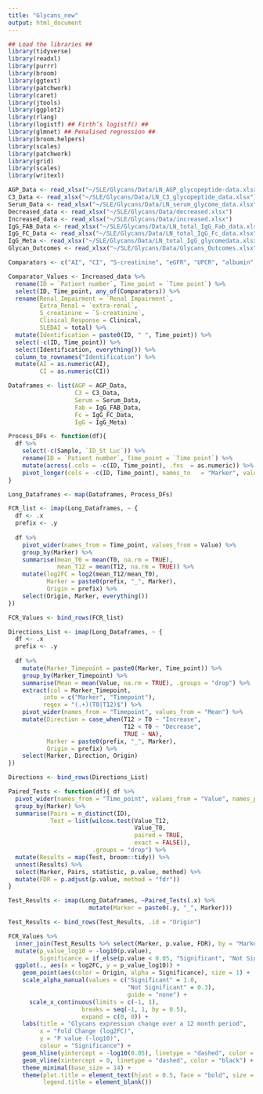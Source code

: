```yaml
---
title: "Glycans_new"
output: html_document
---
```


```r

## Load the libraries ##
library(tidyverse)
library(readxl)
library(purrr)
library(broom)
library(ggtext)
library(patchwork)
library(caret)
library(jtools)
library(ggplot2)
library(rlang)
library(logistf) ## Firth’s logistf() ##
library(glmnet) ## Penalised regression ##
library(broom.helpers)
library(scales)
library(patchwork)
library(grid)
library(scales)
library(writexl)

```

```r

AGP_Data <- read_xlsx("~/SLE/Glycans/Data/LN_AGP_glycopeptide-data.xlsx")
C3_Data <- read_xlsx("~/SLE/Glycans/Data/LN_C3_glycopeptide_data.xlsx")
Serum_Data <- read_xlsx("~/SLE/Glycans/Data/LN_serum_glycome_data.xlsx")
Decreased_data <- read_xlsx("~/SLE/Glycans/Data/decreased.xlsx")
Increased_data <- read_xlsx("~/SLE/Glycans/Data/increased.xlsx")
IgG_FAB_Data <- read_xlsx("~/SLE/Glycans/Data/LN_total_IgG_Fab_data.xlsx")
IgG_FC_Data <- read_xlsx("~/SLE/Glycans/Data/LN_total_IgG_Fc_data.xlsx")
IgG_Meta <- read_xlsx("~/SLE/Glycans/Data/LN_total_IgG_glycomedata.xlsx")
Glycan_Outcomes <- read_xlsx("~/SLE/Glycans/Data/Glycans_Outcomes.xlsx")

```


```r

Comparators <- c("AI", "CI", "S-creatinine", "eGFR", "UPCR", "albumin", "total", "extra-renal", "Renal Impairment", "Clinical")

Comparator_Values <- Increased_data %>%
  rename(ID = `Patient number`, Time_point = `Time point`) %>%
  select(ID, Time_point, any_of(Comparators)) %>%
  rename(Renal_Impairment = `Renal Impairment`,
         Extra_Renal = `extra-renal`,
         S_creatinine = `S-creatinine`, 
         Clinical_Response = Clinical, 
         SLEDAI = total) %>%
  mutate(Identification = paste0(ID, " ", Time_point)) %>%
  select(-c(ID, Time_point)) %>%
  select(Identification, everything()) %>%
  column_to_rownames("Identification") %>%
  mutate(AI = as.numeric(AI),
         CI = as.numeric(CI))

```

```r
Dataframes <- list(AGP = AGP_Data, 
                   C3 = C3_Data, 
                   Serum = Serum_Data,
                   Fab = IgG_FAB_Data, 
                   Fc = IgG_FC_Data, 
                   IgG = IgG_Meta)

Process_DFs <- function(df){
  df %>% 
    select(-c(Sample, `ID_St Luc`)) %>% 
    rename(ID = `Patient number`, Time_point = `Time point`) %>% 
    mutate(across(.cols = -c(ID, Time_point), .fns  = as.numeric)) %>% 
    pivot_longer(cols = -c(ID, Time_point), names_to   = "Marker", values_to  = "Value")
}

Long_Dataframes <- map(Dataframes, Process_DFs)
```


```r

FCR_list <- imap(Long_Dataframes, ~ {
  df <- .x
  prefix <- .y
  
  df %>% 
    pivot_wider(names_from = Time_point, values_from = Value) %>% 
    group_by(Marker) %>% 
    summarise(mean_T0 = mean(T0, na.rm = TRUE), 
              mean_T12 = mean(T12, na.rm = TRUE)) %>%  
    mutate(log2FC = log2(mean_T12/mean_T0), 
           Marker = paste0(prefix, "_", Marker),
           Origin = prefix) %>% 
    select(Origin, Marker, everything())
})

FCR_Values <- bind_rows(FCR_list)

```










```r

Directions_List <- imap(Long_Dataframes, ~ {
  df <- .x
  prefix <- .y
  
  df %>% 
    mutate(Marker_Timepoint = paste0(Marker, Time_point)) %>%
    group_by(Marker_Timepoint) %>%
    summarise(Mean = mean(Value, na.rm = TRUE), .groups = "drop") %>%
    extract(col = Marker_Timepoint, 
          into = c("Marker", "Timepoint"), 
          regex = "(.+)(T0|T12)$") %>% 
    pivot_wider(names_from = "Timepoint", values_from = "Mean") %>% 
    mutate(Direction = case_when(T12 > T0 ~ "Increase", 
                                 T12 < T0 ~ "Decrease", 
                                 TRUE ~ NA), 
           Marker = paste0(prefix, "_", Marker),
           Origin = prefix) %>% 
    select(Marker, Direction, Origin)
})

Directions <- bind_rows(Directions_List)

```

```r

Paired_Tests <- function(df){ df %>% 
  pivot_wider(names_from = "Time_point", values_from = "Value", names_prefix = "Value_") %>% 
  group_by(Marker) %>% 
  summarise(Pairs = n_distinct(ID),
            Test = list(wilcox.test(Value_T12, 
                                    Value_T0, 
                                    paired = TRUE, 
                                    exact = FALSE)), 
                        .groups = "drop") %>% 
  mutate(Results = map(Test, broom::tidy)) %>% 
  unnest(Results) %>% 
  select(Marker, Pairs, statistic, p.value, method) %>% 
  mutate(FDR = p.adjust(p.value, method = "fdr"))
}

Test_Results <- imap(Long_Dataframes, ~Paired_Tests(.x) %>% 
                       mutate(Marker = paste0(.y, "_", Marker)))

Test_Results <- bind_rows(Test_Results, .id = "Origin")

```

```r

FCR_Values %>% 
  inner_join(Test_Results %>% select(Marker, p.value, FDR), by = "Marker") %>% 
  mutate(p_value_log10 = -log10(p.value), 
         Significance = if_else(p.value < 0.05, "Significant", "Not Significant")) %>% 
  ggplot(., aes(x = log2FC, y = p_value_log10)) +
    geom_point(aes(color = Origin, alpha = Significance), size = 1) +
    scale_alpha_manual(values = c("Significant" = 1.0, 
                                  "Not Significant" = 0.3), 
                                  guide = "none") +
      scale_x_continuous(limits = c(-1, 1), 
                     breaks = seq(-1, 1, by = 0.5), 
                     expand = c(0, 0)) +
    labs(title = "Glycans expression change over a 12 month period", 
         x = "Fold Change (log2FC)", 
         y = "P value (-log10)", 
         colour = "Significance") + 
    geom_hline(yintercept = -log10(0.05), linetype = "dashed", color = "black") +  
    geom_vline(xintercept = 0, linetype = "dashed", color = "black") +  
    theme_minimal(base_size = 14) +
    theme(plot.title = element_text(hjust = 0.5, face = "bold", size = 14),
          legend.title = element_blank())


```


